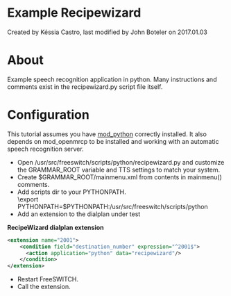
# Example Recipewizard 

 Created by  Késsia Castro, last modified by  John Boteler on 2017.01.03

# About

Example speech recognition application in python. Many instructions and comments exist in the recipewizard.py script file itself.

# Configuration

This tutorial assumes you have [mod\_python](../mod_python_1048940.mdx#eol) correctly installed. It also depends on mod\_openmrcp to be installed and working with an automatic speech recognition server.

* Open /usr/src/freeswitch/scripts/python/recipewizard.py and customize the GRAMMAR\_ROOT variable and TTS settings to match your system.
* Create $GRAMMAR\_ROOT/mainmenu.xml from contents in mainmenu() comments.
* Add scripts dir to your PYTHONPATH.  
\export PYTHONPATH=$PYTHONPATH:/usr/src/freeswitch/scripts/python
* Add an extension to the dialplan under test

**RecipeWizard dialplan extension**

```xml
<extension name="2001">
    <condition field="destination_number" expression="^2001$">
      <action application="python" data="recipewizard"/>
    </condition>
</extension>
```

* Restart FreeSWITCH.
* Call the extension.


